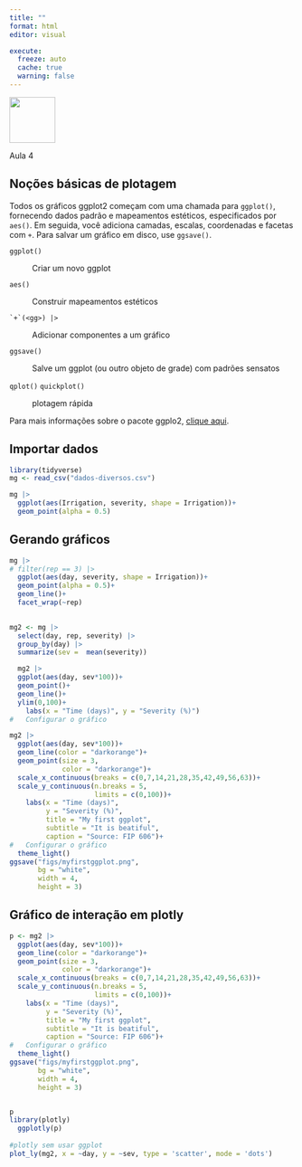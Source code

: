 ```yaml
---
title: ""
format: html
editor: visual

execute: 
  freeze: auto
  cache: true
  warning: false
---
```


![](/images/ggplot2.png){width="81"}

Aula 4

## **Noções básicas de plotagem**

Todos os gráficos ggplot2 começam com uma chamada para `ggplot()`, fornecendo dados padrão e mapeamentos estéticos, especificados por `aes()`. Em seguida, você adiciona camadas, escalas, coordenadas e facetas com `+`. Para salvar um gráfico em disco, use `ggsave()`.

`ggplot()`

:   Criar um novo ggplot

`aes()`

:   Construir mapeamentos estéticos

`` `+`(<gg>) |> ``

:   Adicionar componentes a um gráfico

`ggsave()`

:   Salve um ggplot (ou outro objeto de grade) com padrões sensatos

`qplot()` `quickplot()`

:   plotagem rápida

Para mais informações sobre o pacote ggplo2, [clique aqui](https://ggplot2.tidyverse.org/reference/index.html).

## Importar dados

```r
library(tidyverse)
mg <- read_csv("dados-diversos.csv")

mg |> 
  ggplot(aes(Irrigation, severity, shape = Irrigation))+
  geom_point(alpha = 0.5)

```

## Gerando gráficos

```r
mg |> 
# filter(rep == 3) |> 
  ggplot(aes(day, severity, shape = Irrigation))+
  geom_point(alpha = 0.5)+
  geom_line()+
  facet_wrap(~rep)
  

```

```r
mg2 <- mg |> 
  select(day, rep, severity) |> 
  group_by(day) |> 
  summarize(sev =  mean(severity))

  mg2 |> 
  ggplot(aes(day, sev*100))+
  geom_point()+
  geom_line()+
  ylim(0,100)+
    labs(x = "Time (days)", y = "Severity (%)")
#   Configurar o gráfico
```

```r
mg2 |> 
  ggplot(aes(day, sev*100))+
  geom_line(color = "darkorange")+
  geom_point(size = 3, 
             color = "darkorange")+
  scale_x_continuous(breaks = c(0,7,14,21,28,35,42,49,56,63))+
  scale_y_continuous(n.breaks = 5, 
                     limits = c(0,100))+
    labs(x = "Time (days)", 
         y = "Severity (%)", 
         title = "My first ggplot", 
         subtitle = "It is beatiful", 
         caption = "Source: FIP 606")+
#   Configurar o gráfico
  theme_light()
ggsave("figs/myfirstggplot.png",
       bg = "white",
       width = 4,
       height = 3)
```

## Gráfico de interação em plotly

```r
p <- mg2 |> 
  ggplot(aes(day, sev*100))+
  geom_line(color = "darkorange")+
  geom_point(size = 3, 
             color = "darkorange")+
  scale_x_continuous(breaks = c(0,7,14,21,28,35,42,49,56,63))+
  scale_y_continuous(n.breaks = 5, 
                     limits = c(0,100))+
    labs(x = "Time (days)", 
         y = "Severity (%)", 
         title = "My first ggplot", 
         subtitle = "It is beatiful", 
         caption = "Source: FIP 606")+
#   Configurar o gráfico
  theme_light()
ggsave("figs/myfirstggplot.png",
       bg = "white",
       width = 4,
       height = 3)


p
library(plotly)
  ggplotly(p)
  
#plotly sem usar ggplot
plot_ly(mg2, x = ~day, y = ~sev, type = 'scatter', mode = 'dots')
```

